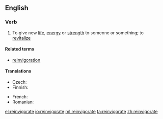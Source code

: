 ==English==

===Verb===
{{en-verb|reinvigorat}}

# To give new [[life]], [[energy]] or [[strength]] to someone or something; to [[revitalize]]

====Related terms====
* [[reinvigoration]]

====Translations====
{{trans-top|to give new energy or strength}}
* Czech: {{t|cs|oživit}}
* Finnish: {{t|fi|virkistää}}
{{trans-mid}}
* French: {{t+|fr|revigorer}}
* Romanian: {{t+|ro|revigora}}
{{trans-bottom}}

[[el:reinvigorate]]
[[io:reinvigorate]]
[[ml:reinvigorate]]
[[ta:reinvigorate]]
[[zh:reinvigorate]]